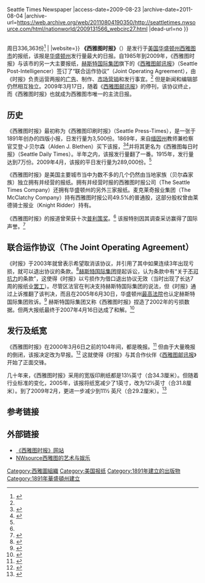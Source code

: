 {{Infobox Newspaper 
| name = The Seattle Times
| logo = The Seattle Times logo.svg
|image = [[File:seattletimes-frontpage.jpg|175px]] |
caption = 2009年8月23日，《西雅图时报》头版|
type = 日报 |
format = 宽版 |
foundation = 1891年 |
owners = 西雅图时报公司（The Seattle Times Company） |
headquarters = {{USA}}[[华盛顿州|华盛顿州]][[西雅图|西雅图]]约翰大街（John Street）1120号|
editor = 大卫·博德曼（David Boardman）|
publisher = 弗兰克·A·贝尔森（Frank A. Blethen） | 
ISSN = 0745-9696 |
circulation = 平日229,764份<ref name=autogenerated1>{{Cite web |url=http://seattletimes.nwsource.com/html/nationworld/2009131566_webcirc27.html |title=Business & Technology {{!}} Times circulation gets boost from P-I print shutdown {{!}} Seattle Times Newspaper<!-- Bot generated title --> |access-date=2009-08-23 |archive-date=2011-08-04 |archive-url=https://web.archive.org/web/20110804190350/http://seattletimes.nwsource.com/html/nationworld/2009131566_webcirc27.html |dead-url=no }}</ref> <br />周日336,363份<ref>{{cite web |url=http://abcas3.auditedmedia.com/ecirc/newstitlesearchus.asp |title=Total Circulation for US  Newspapers |date=March 31, 2013 |publisher=[[Alliance_for_Audited_Media|Alliance for Audited Media]] |accessdate=June 16, 2013 |deadurl=yes |archiveurl=https://archive.today/20130306175039/http://abcas3.auditedmedia.com/ecirc/newstitlesearchus.asp |archivedate=2013-03-06 }}</ref> |
|website={{url|https://www.seattletimes.com|SeattleTimes.com}}}}
'''《西雅图时报》'''（{{lang-en|''The Seattle Times''}}）是发行于[[美国|美国]][[华盛顿州|华盛顿州]][[西雅图市|西雅图市]]的报纸，该报是[[华盛顿州|华盛顿州]]发行量最大的日报。自1985年到2009年，《西雅图时报》与该市的另一大主要报纸，[[赫斯特国际集团|赫斯特国际集团]]旗下的《[[西雅图邮讯报|西雅图邮讯报]]》（Seattle Post-Intelligencer）签订了“联合运作协议”（Joint Operating Agreement），由《时报》负责运营两报的[[广告|广告]]、制作、[[市场营销|市场营销]]和发行事宜。<ref name="overview" /> 但是新闻和编辑部仍然相互独立。2009年3月17日，随着《[[西雅图邮讯报|西雅图邮讯报]]》的停刊，该协议终止，而《西雅图时报》也就成为西雅图市唯一的主流日报。

== 历史 ==
《西雅图时报》最初称为《西雅图印刷时报》（Seattle Press-Times），是一张于1891年创办的四版小报，日发行量为3,500份。1869年，来自[[缅因州|缅因州]]教师兼检察官艾登·J·贝尔森（Alden J. Blethen）买下该报，<ref name="overview">{{cite web |url=http://www.seattletimescompany.com/communication/overview.htm |title=Overview of the Seattle Times |work=The Seattle Times Company web site |access-date=2009-08-23 |archive-date=2014-04-04 |archive-url=https://web.archive.org/web/20140404011719/http://www.seattletimescompany.com/communication/overview.htm |dead-url=no }}</ref><ref>{{cite web |url=http://www.historylink.org/essays/output.cfm?file_id=7896 |title=The Seattle Times publishes its first edition edited by new co-owner Alden J. Blethen on August 10, 1896 |first=Walt |last=Crowley |date=2006-08-10 |work=HistoryLink.org - The Online Encyclopedia of Washington State History |access-date=2009-08-23 |archive-date=2007-10-22 |archive-url=https://web.archive.org/web/20071022070943/http://www.historylink.org/essays/output.cfm?file_id=7896 |dead-url=no }}</ref>并将其更名为《西雅图每日时报》（Seattle Daily Times）。半年之内，该报发行量翻了一番。1915年，发行量达到7万份。2009年4月，该报的平日发行量为289,000份。<ref name=autogenerated1 />

《西雅图时报》是美国主要城市当中为数不多的几个仍然由当地家族（贝尔森家族）独立拥有并经营的报纸。拥有并经营时报的西雅图时报公司（The Seattle Times Company）还拥有华盛顿州的另外三家报纸。麦克莱奇报业集团（The McClatchy Company）持有西雅图时报公司49.5%的普通股，这部分股权曾由莱德骑士报业（Knight Ridder）持有。 

《西雅图时报》的报道曾荣获十次[[普利策奖|普利策奖]]。<ref name="overview" /> 该报特别因其调查采访赢得了国际声誉。<ref>{{cite web |url=http://www.netnovinar.org/netnovinar/dsp_page.cfm?articleid=3445&urlsectionid=987&specialsection=ART_FULL&pageid=491&PSID=4390 |title=Investigative Journalism: Will It Survive? |first=Steve |last=Outing |date=2005-11-16 |work=NetNovinar.org |deadurl=yes |archiveurl=https://web.archive.org/web/20071004212317/http://www.netnovinar.org/netnovinar/dsp_page.cfm?articleid=3445&urlsectionid=987&specialsection=ART_FULL&pageid=491&PSID=4390 |archivedate=2007-10-04 |access-date=2009-08-23 }}</ref>

== 联合运作协议（The Joint Operating Agreement） ==

《时报》于2003年就曾表示希望取消该协议，并引用了其中如果连续3年出现亏损，就可以退出协议的条款。<ref>{{cite news |first=Dan |last=Richman |coauthors=Phuong Lee |title=JOA fight between P-I, Times may heat up |url=http://www.seattlepi.com/business/257031_joa26.html |work=Seattle Post-Intelligencer |date=2006-01-26 |accessdate=2011-02-22 |archive-date=2021-02-13 |archive-url=https://web.archive.org/web/20210213015013/https://www.seattlepi.com/business/article/JOA-fight-between-P-I-Times-may-heat-up-1193863.php |dead-url=no }}</ref>[[赫斯特国际集团|赫斯特国际集团]]提起诉讼，认为条款中有“关于[[不可抗力|不可抗力]]的条款”，这使得《时报》以亏损作为借口退出协议无效（当时出现了长达7周的报纸业[[罢工|罢工]]）。尽管区法官在判决支持赫斯特国际集团的说法，但《时报》通过上诉推翻了该判决，而且在2005年6月30日，华盛顿州[[最高法院|最高法院]]也认定赫斯特国际集团败诉。<ref>{{Cite web |url=http://www.seattlepi.com/business/230740_joa30ww.html |title=The Seattle Post-Intelligencer, Court sides with Seattle Times in JOA dispute |access-date=2011-02-22 |archive-date=2021-02-13 |archive-url=https://web.archive.org/web/20210213015001/https://www.seattlepi.com/business/article/Court-sides-with-Seattle-Times-in-JOA-dispute-1177287.php |dead-url=no }}</ref> 赫斯特国际集团又称《西雅图时报》捏造了2002年的亏损数据。但两大报纸最终于2007年4月16日达成了和解。<ref>{{cite news
|url=http://seattletimes.nwsource.com/html/businesstechnology/2003669389_joa17.html
|first=Eric
|last=Pryne
|title=Seattle Times, P-I reach agreement to keep both newspapers publishing
|date=2007-04-17
|work=The Seattle Times
|accessdate=2007-11-16
|archive-date=2012-01-22
|archive-url=https://web.archive.org/web/20120122112415/http://seattletimes.nwsource.com/html/businesstechnology/2003669389_joa17.html
|dead-url=no
}}</ref>

== 发行及纸宽 ==

《西雅图时报》在2000年3月6日之前的104年间，都是晚报。<ref>{{Cite web |url=http://www.seattletimescompany.com/communication/quickfacts.htm |title=Seattle Times quick facts |access-date=2009-08-23 |archive-date=2014-04-04 |archive-url=https://web.archive.org/web/20140404010509/http://www.seattletimescompany.com/communication/quickfacts.htm |dead-url=no }}</ref> 但由于大量晚报的倒闭，该报决定改为早报。<ref>{{Cite web |url=http://www.ajr.org/article_printable.asp?id=73 |title=American Journalism Review: 40 Years Of Death In The Afternoon |access-date=2009-08-23 |archive-date=2006-03-30 |archive-url=https://web.archive.org/web/20060330063606/http://www.ajr.org/article_printable.asp?id=73 |dead-url=yes }}</ref> 这就使得《时报》与其合作伙伴《[[西雅图邮讯报|西雅图邮讯报]]》开始了正面交锋。

几十年来，《西雅图时报》采用的宽版印刷纸都是13½英寸（合34.3厘米）。但随着行业标准的变化，2005年，该报将纸宽减少了1英寸，改为12½英寸（合31.8厘米）。到了2009年2月，更进一步减少到11½ 英尺（合29.2厘米）。<ref>{{Cite web |url=http://www.newsandtech.com/issues/2008/February/nt/02-08_seattle-newsize.htm |title=News and Tech.com - Seattle Times making move to 46-inch web - Feb-2008 |access-date=2009-08-23 |archive-date=2007-07-02 |archive-url=https://archive.is/20070702190453/http://www.newsandtech.com/issues/2008/February/nt/02-08_seattle-newsize.htm |dead-url=yes }}</ref>


== 参考链接 ==
{{reflist}}

== 外部链接 ==
{{commonscat|Seattle Times}}
* [http://www.seattletimes.com 《西雅图时报》网站] {{Wayback|url=http://www.seattletimes.com/ |date=20210515050434 }}
* [http://www.nwsource.com NWsource西雅图的艺术与娱乐] {{Wayback|url=http://www.nwsource.com/ |date=20111115052116 }}

[[Category:西雅圖組織|Category:西雅圖組織]]
[[Category:美国报纸|Category:美国报纸]]
[[Category:1891年建立的出版物|Category:1891年建立的出版物]]
[[Category:1891年華盛頓州建立|Category:1891年華盛頓州建立]]